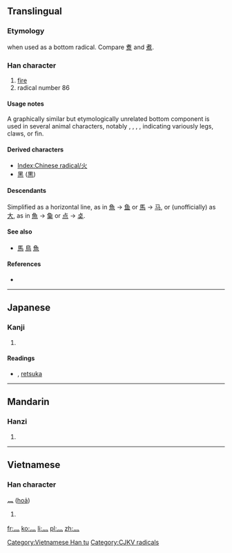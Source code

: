 {{also|火|⺣|㣺}}
==Translingual==
{{stroke order|type=animate}}

===Etymology===
{{Han simp|火}} when used as a bottom radical. Compare [[煑]] and [[煮]].

===Han character===
{{Han char|rn=86|rad=火|as=00|sn=4|four=|canj=竹火 (HF)}}

# [[fire]]
# radical number 86

====Usage notes====
A graphically similar but etymologically unrelated bottom component is used in several animal characters, notably {{term|馬||horse|sc=Hani}}, {{term|鳥||bird|sc=Hani}}, {{term|烏||black, dark (was crow)|sc=Hani}}, {{term|魚||fish|sc=Hani}}, indicating variously legs, claws, or fin.

====Derived characters====
* [[Index:Chinese radical/火]]
* [[黑]] ([[黒]])

====Descendants====
Simplified as a horizontal line, as in [[魚]] → [[鱼]] or [[馬]] → [[马]], or (unofficially) as [[大]], as in [[魚]] → [[𩵋]] or [[点]] → [[奌]].

====See also====
* [[馬]] [[鳥]] [[魚]]
<!-- 烏 is now classed as a derivative, while the others above are not -->

====References====
* {{Han ref|kx=0665.030|dkj=18851|dj=1074.010|hdz=32187.020|uh=706C|ud=28780}}

----

==Japanese==

===Kanji===
{{ja-kanji|grade=|rs=火00}}

# {{defn|lang=ja|sort=火00}}

====Readings====
* {{ja-readings|on=[[ひょう]] (hyō), [[か]] (ka)|kun=[[れっか]] (rekka)}}, [[retsuka]]

----

==Mandarin==

===Hanzi===
{{cmn-hanzi|pin=[[huǒ]] ([[huo3]])|wg=[[huo3|huo<sup>3</sup>]]}}

# {{defn|lang=cmn}}

----

==Vietnamese==

===Han character===
'''灬''' ([[hoả]])

# {{defn|lang=vi}}

[[Category:Vietnamese Han tu]]
[[Category:CJKV radicals]]

[[fr:灬]]
[[ko:灬]]
[[li:灬]]
[[pl:灬]]
[[zh:灬]]